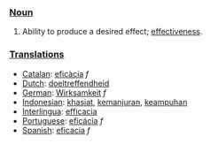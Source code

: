 ===[[Noun]]===
#Ability to produce a desired effect; [[effectiveness]].

===[[Translation]]s===
*[[Catalan]]: [[eficàcia]] ''f''
*[[Dutch]]: [[doeltreffendheid]]
*[[German]]: [[Wirksamkeit]] ''f''
*[[Indonesian]]: [[khasiat]], [[manjur|kemanjuran]], [[ampuh|keampuhan]]
*[[Interlingua]]: [[efficacia]]
*[[Portuguese]]: [[eficácia]] ''f''
*[[Spanish]]: [[eficacia]] ''f''